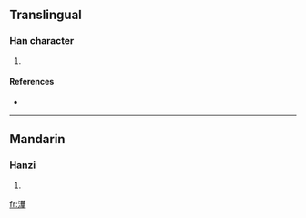 ==Translingual==

===Han character===
{{Han char|rn=85|rad=水|as=12|sn=15|four=3415<sub>4</sub>|canj=水廿一十 (ETMJ)}}

# {{defn|Han|sort=水12}}

====References====
* {{Han ref|kx=0652.190|dkj=18347|dj=1062.160|hdz=31736.080|uh=6F95|ud=28565|bh=E65D|bd=58973}}

----

==Mandarin==

===Hanzi===
{{cmn-hanzi|pin=[[hé]] ([[he2]])|wg=ho<sup>2</sup>}}

# {{defn|Mandarin}}

[[fr:澕]]
